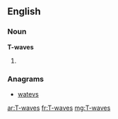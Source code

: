 ==English==

===Noun===
'''T-waves'''

# {{plural of|[[T-wave]]}}

===Anagrams===
* [[watevs#English|watevs]]

[[ar:T-waves]]
[[fr:T-waves]]
[[mg:T-waves]]
